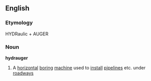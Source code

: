 ==English==
===Etymology===
HYDRaulic + AUGER
===Noun===
'''hydrauger'''
# A [[horizontal]] [[boring]] [[machine]] used to [[install]] [[pipelines]] etc. under [[roadway]]s